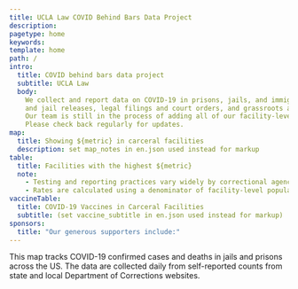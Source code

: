 ```yaml
---
title: UCLA Law COVID Behind Bars Data Project
description:
pagetype: home
keywords:
template: home
path: /
intro:
  title: COVID behind bars data project
  subtitle: UCLA Law
  body:
    We collect and report data on COVID-19 in prisons, jails, and immigration detention centers, as well as pandemic-related prison
    and jail releases, legal filings and court orders, and grassroots and community organizing efforts.
    Our team is still in the process of adding all of our facility-level data to the national and state maps.
    Please check back regularly for updates.
map:
  title: Showing ${metric} in carceral facilities
  description: set map_notes in en.json used instead for markup
table:
  title: Facilities with the highest ${metric}
  note:
    - Testing and reporting practices vary widely by correctional agency. True case and mortality counts are likely higher and may be significantly higher than reported.
    - Rates are calculated using a denominator of facility-level population as of February 2020. See our methodology to learn more about why we chose this approach.
vaccineTable:
  title: COVID-19 Vaccines in Carceral Facilities
  subtitle: (set vaccine_subtitle in en.json used instead for markup)
sponsors:
  title: "Our generous supporters include:"
---
```


This map tracks COVID-19 confirmed cases and deaths in jails and prisons across the US. The data are collected daily from self-reported counts from state and local Department of Corrections websites.
